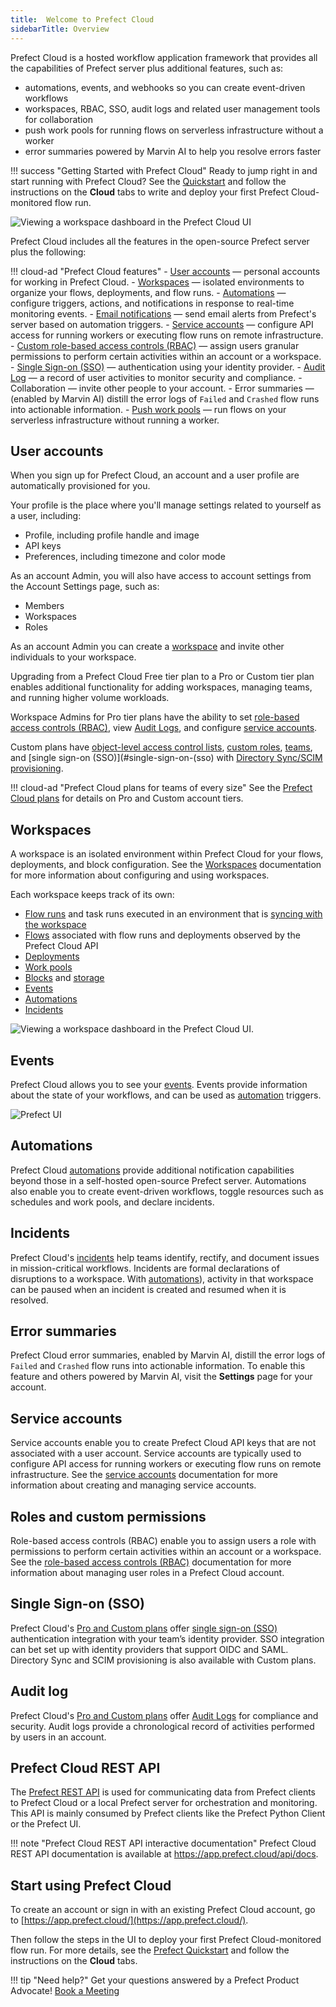 ```yaml
---
title:  Welcome to Prefect Cloud
sidebarTitle: Overview
---
```



Prefect Cloud is a hosted workflow application framework that provides all the capabilities of Prefect server plus additional features, such as:

- automations, events, and webhooks so you can create event-driven workflows
- workspaces, RBAC, SSO, audit logs and related user management tools for collaboration
- push work pools for running flows on serverless infrastructure without a worker
- error summaries powered by Marvin AI to help you resolve errors faster

!!! success "Getting Started with Prefect Cloud"
    Ready to jump right in and start running with Prefect Cloud? See the [Quickstart](/2.19.4/getting-started/quickstart/) and follow the instructions on the **Cloud** tabs to write and deploy your first Prefect Cloud-monitored flow run.

![Viewing a workspace dashboard in the Prefect Cloud UI](/2.19.4/img/ui/cloud-dashboard.png)

Prefect Cloud includes all the features in the open-source Prefect server plus the following:

!!! cloud-ad "Prefect Cloud features"
    - [User accounts](#user-accounts) &mdash; personal accounts for working in Prefect Cloud.
    - [Workspaces](/2.19.4/cloud/workspaces/) &mdash; isolated environments to organize your flows, deployments, and flow runs.
    - [Automations](/2.19.4/cloud/automations/) &mdash; configure triggers, actions, and notifications in response to real-time monitoring events.
    - [Email notifications](/2.19.4/cloud/automations/) &mdash; send email alerts from Prefect's server based on automation triggers.
    - [Service accounts](/2.19.4/cloud/users/service-accounts/) &mdash; configure API access for running workers or executing flow runs on remote infrastructure.
    - [Custom role-based access controls (RBAC)](/2.19.4/cloud/users/roles/) &mdash; assign users granular permissions to perform certain activities within an account or a workspace.
    - [Single Sign-on (SSO)](/2.19.4/cloud/users/sso/) &mdash; authentication using your identity provider.
    - [Audit Log](/2.19.4/cloud/users/audit-log/) &mdash; a record of user activities to monitor security and compliance.
    - Collaboration &mdash; invite other people to your account.
    - Error summaries  &mdash; (enabled by Marvin AI) distill the error logs of `Failed` and `Crashed` flow runs into actionable information.
    - [Push work pools](/2.19.4/guides/deployment/push-work-pools/) &mdash; run flows on your serverless infrastructure without running a worker.

## User accounts

When you sign up for Prefect Cloud, an account and a user profile are automatically provisioned for you.

Your profile is the place where you'll manage settings related to yourself as a user, including:

- Profile, including profile handle and image
- API keys
- Preferences, including timezone and color mode

As an account Admin, you will also have access to account settings from the Account Settings page, such as:

- Members
- Workspaces
- Roles

As an account Admin you can create a [workspace](#workspaces) and invite other individuals to your workspace.

Upgrading from a Prefect Cloud Free tier plan to a Pro or Custom tier plan enables additional functionality for adding workspaces, managing teams, and running higher volume workloads.

Workspace Admins for Pro tier plans have the ability to set [role-based access controls (RBAC)](#roles-and-custom-permissions), view [Audit Logs](#audit-log), and configure [service accounts](#service-accounts).

Custom plans have [object-level access control lists](/2.19.4/cloud/users/object-access-control-lists/), [custom roles](/2.19.4/cloud/users/roles/), [teams](/2.19.4/cloud/users/teams/), and [single sign-on (SSO)](#single-sign-on-(sso) with [Directory Sync/SCIM provisioning](/2.19.4/cloud/users/sso/#scim-provisioning).

!!! cloud-ad "Prefect Cloud plans for teams of every size"
    See the [Prefect Cloud plans](https://www.prefect.io/pricing/) for details on Pro and Custom account tiers.

## Workspaces

A workspace is an isolated environment within Prefect Cloud for your flows, deployments, and block configuration.
See the [Workspaces](/2.19.4/cloud/workspaces/) documentation for more information about configuring and using workspaces.

Each workspace keeps track of its own:

- [Flow runs](/2.19.4/concepts/flows/) and task runs executed in an environment that is [syncing with the workspace](/2.19.4/cloud/workspaces/)
- [Flows](/2.19.4/concepts/flows/) associated with flow runs and deployments observed by the Prefect Cloud API
- [Deployments](/2.19.4/concepts/deployments/)
- [Work pools](/2.19.4/concepts/work-pools/)
- [Blocks](/2.19.4/concepts/blocks/) and [storage](/2.19.4/concepts/storage/)
- [Events](/2.19.4/cloud/events/)
- [Automations](/2.19.4/concepts/automations/)
- [Incidents](/2.19.4/cloud/incidents/)

![Viewing a workspace dashboard in the Prefect Cloud UI.](/2.19.4/img/ui/cloud-new-workspace.png)

## Events

Prefect Cloud allows you to see your [events](/2.19.4/cloud/events/). Events provide information about the state of your workflows, and can be used as [automation](/2.19.4/concepts/automations/) triggers.

![Prefect UI](/2.19.4/img/ui/event-feed.png)

## Automations

Prefect Cloud [automations](/2.19.4/concepts/automations/) provide additional notification capabilities beyond those in a self-hosted open-source Prefect server.
Automations also enable you to create event-driven workflows, toggle resources such as schedules and work pools, and declare incidents.

## Incidents <span class="badge pro"></span> <span class="badge custom"></span>

Prefect Cloud's [incidents](/2.19.4/cloud/incidents/) help teams identify, rectify, and document issues in mission-critical workflows.
Incidents are formal declarations of disruptions to a workspace.
With [automations](/2.19.4/cloud/incidents/#incident-automations)), activity in that workspace can be paused when an incident is created and resumed when it is resolved.

## Error summaries

Prefect Cloud error summaries, enabled by Marvin AI, distill the error logs of `Failed` and `Crashed` flow runs into actionable information.
To enable this feature and others powered by Marvin AI, visit the **Settings** page for your account.

## Service accounts <span class="badge pro"></span> <span class="badge custom"></span>

Service accounts enable you to create Prefect Cloud API keys that are not associated with a user account.
Service accounts are typically used to configure API access for running workers or executing flow runs on remote infrastructure.
See the [service accounts](/2.19.4/cloud/users/service-accounts/) documentation for more information about creating and managing service accounts.

## Roles and custom permissions <span class="badge pro"> </span><span class="badge custom"></span>

Role-based access controls (RBAC) enable you to assign users a role with permissions to perform certain activities within an account or a workspace.
See the [role-based access controls (RBAC)](/2.19.4/cloud/users/roles/) documentation for more information about managing user roles in a Prefect Cloud account.

## Single Sign-on (SSO) <span class="badge pro"></span> <span class="badge custom"></span>

Prefect Cloud's [Pro and Custom plans](https://www.prefect.io/pricing) offer [single sign-on (SSO)](/2.19.4/cloud/users/sso/) authentication integration with your team’s identity provider.
SSO integration can bet set up with identity providers that support OIDC and SAML.
Directory Sync and SCIM provisioning is also available with Custom plans.

## Audit log <span class="badge pro"></span> <span class="badge custom"></span>

Prefect Cloud's [Pro and Custom plans](https://www.prefect.io/pricing) offer [Audit Logs](/2.19.4/cloud/users/audit-log/) for compliance and security.
Audit logs provide a chronological record of activities performed by users in an account.

## Prefect Cloud REST API

The [Prefect REST API](/2.19.4/api-ref/rest-api/) is used for communicating data from Prefect clients to Prefect Cloud or a local Prefect server for orchestration and monitoring.
This API is mainly consumed by Prefect clients like the Prefect Python Client or the Prefect UI.

!!! note "Prefect Cloud REST API interactive documentation"
    Prefect Cloud REST API documentation is available at <a href="https://app.prefect.cloud/api/docs" target="_blank">https://app.prefect.cloud/api/docs</a>.

## Start using Prefect Cloud

To create an account or sign in with an existing Prefect Cloud account, go to [https://app.prefect.cloud/](https://app.prefect.cloud/).

Then follow the steps in the UI to deploy your first Prefect Cloud-monitored flow run. For more details, see the [Prefect Quickstart](/2.19.4/getting-started/quickstart/) and follow the instructions on the **Cloud** tabs.

!!! tip "Need help?"
    Get your questions answered by a Prefect Product Advocate!
    [Book a Meeting](https://calendly.com/prefect-experts/prefect-product-advocates?utm_campaign=prefect_docs_cloud&utm_content=prefect_docs&utm_medium=docs&utm_source=docs)
